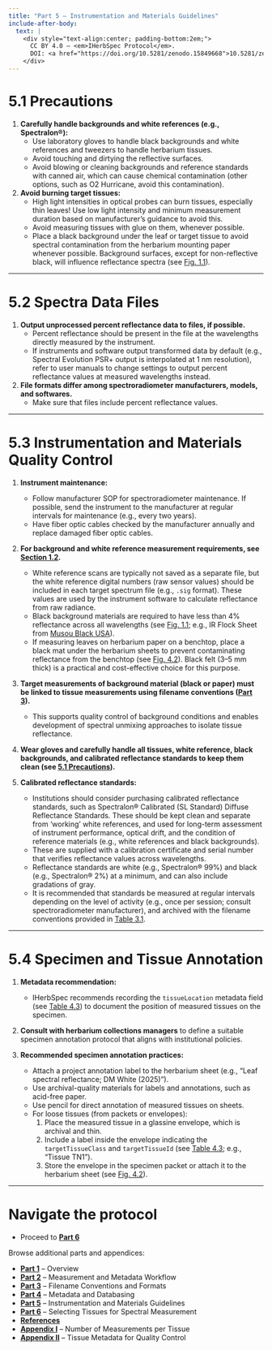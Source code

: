 ```yaml
---
title: "Part 5 – Instrumentation and Materials Guidelines"
include-after-body:
  text: |
    <div style="text-align:center; padding-bottom:2em;">
      CC BY 4.0 — <em>IHerbSpec Protocol</em>. 
      DOI: <a href="https://doi.org/10.5281/zenodo.15849668">10.5281/zenodo.15849668</a>
    </div>
---
```


# 5.1 Precautions

1. **Carefully handle backgrounds and white references (e.g., Spectralon®):**  
   - Use laboratory gloves to handle black backgrounds and white references and tweezers to handle herbarium tissues.  
   - Avoid touching and dirtying the reflective surfaces.  
   - Avoid blowing or cleaning backgrounds and reference standards with canned air, which can cause chemical contamination (other options, such as O2 Hurricane, avoid this contamination).  

2. **Avoid burning target tissues:**  
   - High light intensities in optical probes can burn tissues, especially thin leaves! Use low light intensity and minimum measurement duration based on manufacturer’s guidance to avoid this.  
   - Avoid measuring tissues with glue on them, whenever possible.  
   - Place a black background under the leaf or target tissue to avoid spectral contamination from the herbarium mounting paper whenever possible. Background surfaces, except for non-reflective black, will influence reflectance spectra (see [Fig. 1.1](part1-overview.qmd#fig-1-1)).  

---

# 5.2 Spectra Data Files

1. **Output unprocessed percent reflectance data to files, if possible.**  
   - Percent reflectance should be present in the file at the wavelengths directly measured by the instrument.  
   - If instruments and software output transformed data by default (e.g., Spectral Evolution PSR+ output is interpolated at 1 nm resolution), refer to user manuals to change settings to output percent reflectance values at measured wavelengths instead.  

2. **File formats differ among spectroradiometer manufacturers, models, and softwares.**  
   - Make sure that files include percent reflectance values.  

---

# 5.3 Instrumentation and Materials Quality Control

1. **Instrument maintenance:**  
   - Follow manufacturer SOP for spectroradiometer maintenance. If possible, send the instrument to the manufacturer at regular intervals for maintenance (e.g., every two years).  
   - Have fiber optic cables checked by the manufacturer annually and replace damaged fiber optic cables.  

2. **For background and white reference measurement requirements, see [Section 1.2](part1-overview.qmd).**  
   - White reference scans are typically not saved as a separate file, but the white reference digital numbers (raw sensor values) should be included in each target spectrum file (e.g., `.sig` format). These values are used by the instrument software to calculate reflectance from raw radiance.  
   - Black background materials are required to have less than 4% reflectance across all wavelengths (see [Fig. 1.1](part1-overview.qmd#fig-1-1); e.g., IR Flock Sheet from [Musou Black USA](https://musoublackusa.com/products/ir-flock-sheet)).  
   - If measuring leaves on herbarium paper on a benchtop, place a black mat under the herbarium sheets to prevent contaminating reflectance from the benchtop (see [Fig. 4.2](part4-metadata.qmd#fig-4-2)). Black felt (3–5 mm thick) is a practical and cost-effective choice for this purpose.  

3. **Target measurements of background material (black or paper) must be linked to tissue measurements using filename conventions ([Part 3](part3-filenames.qmd)).**  
   - This supports quality control of background conditions and enables development of spectral unmixing approaches to isolate tissue reflectance.  

4. **Wear gloves and carefully handle all tissues, white reference, black backgrounds, and calibrated reflectance standards to keep them clean (see [5.1 Precautions](#51-precautions)).**  

5. **Calibrated reflectance standards:**  
   - Institutions should consider purchasing calibrated reflectance standards, such as Spectralon® Calibrated (SL Standard) Diffuse Reflectance Standards. These should be kept clean and separate from ‘working’ white references, and used for long-term assessment of instrument performance, optical drift, and the condition of reference materials (e.g., white references and black backgrounds).  
   - These are supplied with a calibration certificate and serial number that verifies reflectance values across wavelengths.  
   - Reflectance standards are white (e.g., Spectralon® 99%) and black (e.g., Spectralon® 2%) at a minimum, and can also include gradations of gray.  
   - It is recommended that standards be measured at regular intervals depending on the level of activity (e.g., once per session; consult spectroradiometer manufacturer), and archived with the filename conventions provided in [Table 3.1](part3-filenames.qmd#tbl-3-1).  

---

# 5.4 Specimen and Tissue Annotation

1. **Metadata recommendation:**  
   - IHerbSpec recommends recording the `tissueLocation` metadata field (see [Table 4.3](part4-metadata.qmd#tbl-4-3)) to document the position of measured tissues on the specimen.  

2. **Consult with herbarium collections managers** to define a suitable specimen annotation protocol that aligns with institutional policies.  

3. **Recommended specimen annotation practices:**  
   - Attach a project annotation label to the herbarium sheet (e.g., "Leaf spectral reflectance; DM White (2025)").  
   - Use archival-quality materials for labels and annotations, such as acid-free paper.  
   - Use pencil for direct annotation of measured tissues on sheets.  
   - For loose tissues (from packets or envelopes):  
     1. Place the measured tissue in a glassine envelope, which is archival and thin.  
     2. Include a label inside the envelope indicating the `targetTissueClass` and `targetTissueId` (see [Table 4.3](part4-metadata.qmd#tbl-4-3); e.g., “Tissue TN1”).  
     3. Store the envelope in the specimen packet or attach it to the herbarium sheet (see [Fig. 4.2](part4-metadata.qmd#fig-4-2)).  

---

# Navigate the protocol

- Proceed to [**Part 6**](part6-guidelines.qmd)

Browse additional parts and appendices:

- [**Part 1**](part1-overview.qmd) – Overview  
- [**Part 2**](part2-workflow.qmd) – Measurement and Metadata Workflow  
- [**Part 3**](part3-filenames.qmd) – Filename Conventions and Formats  
- [**Part 4**](part4-metadata.qmd) – Metadata and Databasing  
- [**Part 5**](part5-instrumentation.qmd) – Instrumentation and Materials Guidelines  
- [**Part 6**](part6-guidelines.qmd) – Selecting Tissues for Spectral Measurement  
- [**References**](references.qmd)
- [**Appendix I**](appendix1.qmd) – Number of Measurements per Tissue  
- [**Appendix II**](appendix2.qmd) – Tissue Metadata for Quality Control  